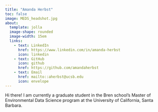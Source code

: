 ```yaml
---
title: "Amanda Herbst"
toc: false
image: MEDS_headshot.jpg
about:
  template: jolla
  image-shape: rounded
  image-width: 15em
  links: 
    - text: LinkedIn
      href: https://www.linkedin.com/in/amanda-herbst
      icon: linkedin
    - text: GitHub
      icon: github
      href: https://github.com/amandaherbst
    - text: Email
      href: mailto::aherbst@ucsb.edu
      icon: envelope
---
```

Hi there! I am currently a graduate student in the Bren school’s Master of Environmental Data Science program at the University of California, Santa Barbara.